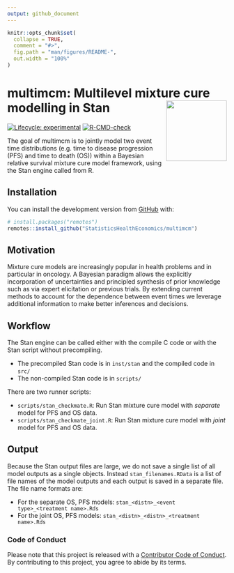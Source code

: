 ```yaml
---
output: github_document
---
```


<!-- README.md is generated from README.Rmd. Please edit that file -->

```r
knitr::opts_chunk$set(
  collapse = TRUE,
  comment = "#>",
  fig.path = "man/figures/README-",
  out.width = "100%"
)
```

# multimcm: Multilevel mixture cure modelling in Stan <img src='man/figures/hexbadge.png' align="right" height="139" />


<!-- badges: start -->
[![Lifecycle: experimental](https://img.shields.io/badge/lifecycle-experimental-orange.svg)](https://www.tidyverse.org/lifecycle/#experimental)
[![R-CMD-check](https://github.com/StatisticsHealthEconomics/rstanbmcm/actions/workflows/R-CMD-check.yaml/badge.svg)](https://github.com/StatisticsHealthEconomics/rstanbmcm/actions/workflows/R-CMD-check.yaml)
<!-- badges: end -->

The goal of multimcm is to jointly model two event time distributions (e.g. time to disease progression (PFS) and time to death (OS)) within a Bayesian relative survival mixture cure model framework, using the Stan engine called from R.

## Installation

You can install the development version from [GitHub](https://github.com/) with:

``` r
# install.packages("remotes")
remotes::install_github("StatisticsHealthEconomics/multimcm")
```

## Motivation

Mixture cure models are increasingly popular in health problems and in particular in oncology.
A Bayesian paradigm allows the explicitly incorporation of uncertainties and principled synthesis of prior knowledge such as via expert elicitation or previous trials.
By extending current methods to account for the dependence between event times we leverage additional information to make better inferences and decisions.

## Workflow

The Stan engine can be called either with the compile C code or with the Stan script without precompiling.

  * The precompiled Stan code is in `inst/stan` and the compiled code in `src/`
  * The non-compiled Stan code is in `scripts/`
  
There are two runner scripts:

* `scripts/stan_checkmate.R`: Run Stan mixture cure model with _separate_ model for PFS and OS data.
* `scripts/stan_checkmate_joint.R`: Run Stan mixture cure model with _joint_ model for PFS and OS data.

## Output

Because the Stan output files are large, we do not save a single list of all model outputs as a single objects.
Instead `stan_filenames.RData` is a list of file names of the model outputs and each output is saved in a separate file.
The file name formats are:

* For the separate OS, PFS models: `stan_<distn>_<event type>_<treatment name>.Rds`
* For the joint OS, PFS models: `stan_<distn>_<distn>_<treatment name>.Rds`


### Code of Conduct

Please note that this project is released with a [Contributor Code of Conduct](https://contributor-covenant.org/version/2/0/CODE_OF_CONDUCT.html). By contributing to this project, you agree to abide by its terms.




